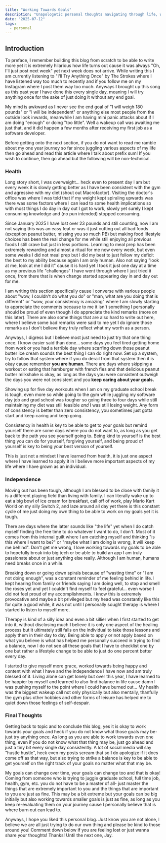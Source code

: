 ```yaml
---
title: "Working Towards Goals"
description: "Unapologetic personal thoughts navigating through life, working towards goals."
date: "2025-07-12"
tags:
  - personal
---
```


## Introduction

To preface, I remember building this blog from scratch to be able to write more yet it is extremely hilarious 
how life turns out cause it was always "Oh, I'll just post next week" yet next week does not arrive.
While writing this I am currently listening to <Link href="https://www.youtube.com/watch?v=pjmaj-wtAPs&list=RDpjmaj-wtAPs&start_radio=1" external>"I'll Try Anything Once"</Link>
by The Strokes where I have listened way too much to recently and if you follow me on my <Link href="https://www.instagram.com/jay.develops/" external>Instagram</Link> where I post them way too much.
Anyways I brought up this song as this past year I have done this every single day, meaning I will try anything once for the sake of just doing it without any end goal.

My mind is awkward as I never see the end goal of "I will weigh 180 pounds" or "I will be independent" or anything else most people from the outside look inwards,
meanwhile I am having mini panic attacks about if I am doing "enough" or doing "too little". Well a wakeup call was awaiting me just that, and it did happen a few months 
after receiving my first job as a software developer.

Before getting onto the next section, if you do not want to read me ramble about my one year journey so far since juggling various aspects of my life
then go ahead and read this article where I talk about prefix sum! If you wish to continue, then go ahead but the following will be non-technical.

### Health

Long story short, I was overweight... heck even to present day I am but every week it is slowly getting better as I have been consistent 
with the gym and agressive with my diet (shout out <Link href="https://macrofactorapp.com/" external>Macrofactor</Link>). 
Visiting the doctor's office was where I was told that if my weight kept spiraling upwards was there was some factors where I can lead to 
some health implications so with most things I do day in day out I got to work, slowly yet surely I kept consuming knowledge 
and (no pun intended) stopped consuming.

Since January 2025 I have lost over 23 pounds and still counting, now I am not saying this was an easy feat or was it just cutting out all 
bad foods (exception peanut butter, missing you so much PB) but making food lifestyle choices has been the real change for me while still enjoying 
all previous foods I still crave but just in less portions. Learning to meal prep has been extremely rewarding and almost a ritual for me now every week,
but even some weeks I did not meal prep but I did my best to just follow my deficit the best to my ability because again I am only human.
Also not saying "look at me, look at me I did it" cause it is hard yet I took it just one day at a time as my previous life "challenges" 
I have went through where I just tried it once, from there that is when change started appearing day in and day out for me.

I am writing this section specifically cause I converse with various people about "wow, I couldn't do what you do" or "man, what are you doing that is different"
or "wow, your consistency is amazing" where I am slowly starting to appreciate the comments because to me it isn't something I personally should be proud of even though
I do appreciate the kind remarks (more on this later). There are also some things that are also hard to write out here, where I believe some bad remarks were said to me 
yet I do ignore those remarks as I don't believe they truly reflect what my worth as a person.

Anyways, I digress but I believe most just need to just try that one thing once. I know easier said than done... some days you feel tired
getting home from work or you had a terrible day where scarfing down those peanut butter ice cream sounds the best thing I can do right now.
Set up a system, try to follow that system where if you do derail from that system then it is okay cause remember **you are human.**
There are days where skipping a workout or eating that hamburger with french fies and that delicious peanut butter milkshake is okay,
as long as the days you were consistent outweigh the days you were not consistent and you **keep caring about your goals.**

Showing up for five day workouts when I am on my graduate school break is tough, even more so while going to the gym while juggling my
software day job and grad school was tougher so going three to four days while still maintaining my diet was still feasible *and* I was 
still losing weight. Any form of consistency is better than zero consistency, you sometimes just gotta start and keep caring and keep going.

Consistency in health is key to be able to get to your goals but remind yourself there are some days where you do not want to,
as long as you get back to the path you see yourself going to. Being kind to yourself is the best thing you can do for yourself,
forgiving yourself, and being proud of yourself is key to being your best version of yourself. 


This is just not a mindset I have learned from health, it is just one aspect where I have learned to apply it in I believe more important aspects of my life where I have grown as an individual.

### Independence
Moving out has been tough, although I am blessed to be close with family it is a different playing field than living with family.
I can literally wake up to eat a big bowl of ice cream for breakfast, call off of work, play Mario Kart World on my silly Switch 2, 
and laze around all day yet there is this constant cycle of me just doing my own thing to be able to work on my goals yet it is tough.

There are days where the latter sounds like "the life" yet when I do catch myself finding the free time to do whatever I want to do, I don't.
Most of it comes from this internal guilt where I am catching myself and thinking "is this where I want to be?" or "maybe what I am doing is wrong, it will keep me behind".
Don't get me wrong, I love working towards my goals to be able to hopefully break into big tech or be able to build an app I am truly passionate about or just anything else really.
Although I am human, humans need breaks once in a while.

Breaking down or going down spirals because of "wasting time" or "I am not doing enough", was a constant reminder of me feeling behind in life.
I kept hearing from family or friends saying I am doing well, to stop and smell the roses yet and yet I couldn't find myself to feel grateful...
even worse I did not feel proud of my accomplishments. I know this is extremely provocative and maybe a bit privileged but my head was constantly 
like this for quite a good while, it was not until I personally sought therapy is where I started to listen to myself more.

Therapy is kind of a silly idea and even a bit sillier when I first started to get into it, without disclosing much I believe it is only one 
aspect of the healing process but it ultimately still falls on the individual to take those lessons and apply them in their day to day. 
Being able to apply or not apply based on what you believe is what has helped me personally succeed in trying to find a balance,
now I do not see all these goals that I have to checklist one by one but rather a lifestyle change to be able to just do one percent better every day.

I started to give myself more grace, worked towards being happy and content with what I have and the independence I have now and am truly blessed of it.
Living alone can get lonely but over this year, I have learned to be happier by myself and learned to also find balance in life cause damn I was pushing
myself to the point where I could have burned out... My health was the biggest wakeup call not only physically but also mentally, thanfully the gym plus 
other hobbies and other forms of leisure has helped me to quiet down those feelings of self-despair.


### Final Thoughts
Getting back to topic and to conclude this blog, yes it is okay to work towards your goals and heck if you do not know what those goals may be-
just try anything once. As long as you are able to work towards even one thing, even if you do not know what that thing may be, just go ahead and just 
a tiny bit every single day consistently. A lot of social media will say "hustle hustle", heck even my posts scream that so I do apologize if it does come off as that way,
but also trying to strike a balance is key to be able to get yourself on the right track of your goals no matter what that may be.

My goals can change over time, your goals can change too and that is okay! Coming from someone who is trying to juggle graduate school, full time job,
health, gym, etc. you do not have to be a master of all- just master the things that are extremely important to you and the things that are important 
to you are just as fine. This may be a bit extreme but your goals can be big initially but also working towards smaller goals is just as fine, as long
as you keep re-evaluating them on your journey cause I personally believe that is where burn out can lead to. 

Anyways, I hope you liked this personal blog. Just know you are not alone, I believe we are all just trying to do our own thing and please be kind to 
those around you! Comment down below if you are feeling lost or just wanna share your thoughts!
Thanks! Until the next one, Jay.
